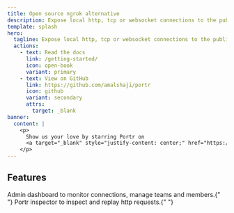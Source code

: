 ```yaml
---
title: Open source ngrok alternative
description: Expose local http, tcp or websocket connections to the public internet
template: splash
hero:
  tagline: Expose local http, tcp or websocket connections to the public internet
  actions:
    - text: Read the docs
      link: /getting-started/
      icon: open-book
      variant: primary
    - text: View on GitHub
      link: https://github.com/amalshaji/portr
      icon: github
      variant: secondary
      attrs:
        target: _blank
banner:
  content: |
    <p>
      Show us your love by starring Portr on
      <a target="_blank" style="justify-content: center;" href="https://github.com/amalshaji/portr">GitHub</a>
    </p>
---
```



## Features

<CardGrid stagger>
  <Card title="Admin dashboard" icon="rocket">
    Admin dashboard to monitor connections, manage teams and members.{" "}
    <YouTube id="https://www.youtube.com/watch?v=Wv5j3YQk3Ew" />
  </Card>
  <Card title="Portr inspector" icon="magnifier">
    Portr inspector to inspect and replay http requests.{" "}
    <YouTube id="https://www.youtube.com/watch?v=_4tipDzuoSs" />
  </Card>
</CardGrid>
